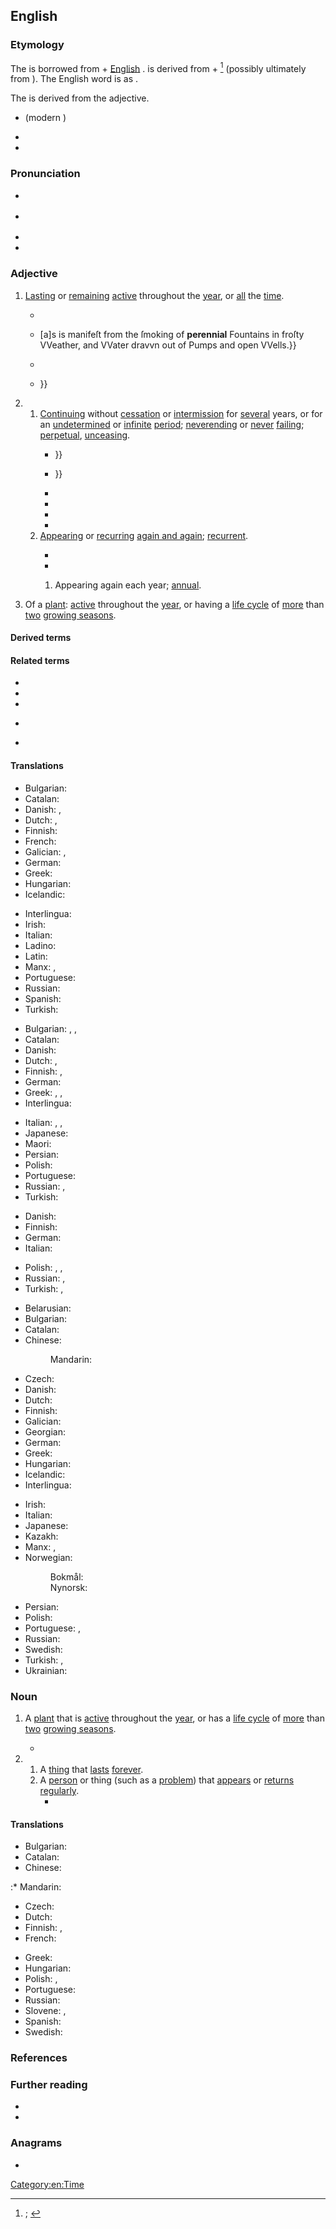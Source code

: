==English==
{{was wotd|2022|May|18}}

===Etymology===
{{root|en|ine-pro|*per-|id=fare|*h₂et-}}
The {{glossary|adjective}} is borrowed from {{bor|en|la|perennis|t=lasting through the whole year or for several years, perennial; continual, everlasting, perpetual}} + [[w:English language|English]] {{m|en|-al|pos={{glossary|suffix}} meaning ‘of or pertaining to’ forming adjectives}}. {{m|la||Perennis}} is derived from {{m|la|per-|t=completive or intensifying {{glossary|prefix}} with the sense of doing something all the way through or entirely}} + {{m|la|annus|t=year; season, time}}<ref>{{R:OED Online|pos=adj.'' and ''n|id=140686|date=March 2022|nodot=1}}; {{R:Lexico|pos=adj.'' and ''n}}</ref> (possibly ultimately from {{der|en|ine-pro|*h₂et-|t=to go}}). The English word is {{glossary|surface analysis|analysable}} as {{confix|en|per|ennial}}.

The {{glossary|noun}} is derived from the adjective.

{{rel-top|cognates}}
* {{cog|frm|pérenne}} (modern {{cog|fr|pérenne|t=lasting through the whole year, perennial}})
* {{cog|it|perenne|t=lasting for a long time}}
* {{cog|es|perenne|t=eternal; permanent; a perennial plant}}
{{rel-bottom}}

===Pronunciation===
* {{a|RP}} {{IPA|en|/pəˈɹɛn.ɪ.əl/}}
* {{a|GA}} {{IPA|en|/pəˈɹɛn.j(ə)l/|/pəˈɹɛn.i.əl/}}
* {{audio|en|En-us-perennial.ogg|Audio (GA)}}
* {{hyphenation|en|per|en|ni|al}}

===Adjective===
{{en-adj|-}}

# [[last#Verb|Lasting]] or [[remain|remaining]] [[active#Adjective|active]] throughout the [[year]], or [[all#Determiner|all]] the [[time#Noun|time]].
#: {{synonyms|en|q1=archaic or obsolete|perennal}}
#: {{coi|en|a '''perennial''' stream}}
#* {{RQ:Evelyn Diary|volume=I|entrydate=27 February 1644|page=43|passage=[W]hat is most admirable is the vast enclosure, and variety of ground, in y{{sup|e}} large garden, containing vineyards, cornefields, meadows, groves (whereof one is of '''perennial''' greens), and walkes of vast lengthes, so accurately kept and cultivated, that nothing can be more agreeable.}}
#* {{RQ:Derham Physico-Theology|chapter=The Distribution of the Earth and Waters|section=footnote 3|pages=49–50|pageref=50|passage=And there is ſuch a thing as ''Subterraneous Heat'', {{...}} [a]s is manifeſt from the ſmoking of '''perennial''' Fountains in froſty VVeather, and VVater dravvn out of Pumps and open VVells.}}
#* {{RQ:Thoreau Walden|chapter=The Ponds|page=191|passage=It [the pond] is a clear and deep green well, half a mile long and a mile and three quarters in circumference, and contains about sixty-one and a half acres; a '''perennial''' spring in the midst of pine and oak woods, without any visible inlet or outlet except by the clouds and evaporation.}}
#* {{RQ:Melville Clarel|edition=1st|volume=II|canto=I|cantoname=In the Mountain|page=306|passage=That desert's age the gorge may prove, / Piercing profound the mountain bare; / Yet hardly churned out in the groove / By a '''perennial''' wear and tear / Of floods; nay, dry it shows within; / But twice a year the waters flow, / Nor then in tide, but dribbling thin: {{...}}}}
# {{lb|en|figuratively}}
## [[continue#Verb|Continuing]] without [[cessation]] or [[intermission]] for [[several#Determiner|several]] years, or for an [[undetermined#Adjective|undetermined]] or [[infinite#Adjective|infinite]] [[period#Noun|period]]; [[neverending]] or [[never#Adverb|never]] [[fail#Verb|failing]]; [[perpetual#Adjective|perpetual]], [[unceasing]].
##: {{synonyms|en|continual|enduring|everlasting|permanent|timeless|Thesaurus:eternal}}
##: {{ux|en|His artwork has a '''perennial''' beauty.}}
##* {{RQ:Dryden Metamorphoses|book=XV|section=The Deification of [[w:Julius Caesar|Julius Cæsar]]|page=545|passage=There, on '''perennial''' Adamant deſign'd, / The various Fortunes of your Race you'll find: {{...}}}}
##* {{RQ:Johnson Rambler|issue=72|date=24 November 1750|page=155|passage=Good humour may be defined ''a habit of being pleaſed'', a conſtant and '''perennial''' ſoftneſs of manner, eaſineſs of approach, and ſuavity of diſpoſition; {{...}}}}
##* {{RQ:Burke Revolution in France|page=232|passage=The '''perennial''' exiſtence of bodies corporate and their fortunes, are things particularly ſuited to a man who has long views; who meditates deſigns that require time in faſhioning; and which propoſe duration when they are accompliſhed.}}
##* {{RQ:Carlyle Chartism|chapter=Finest Peasantry in the World|page=25|passage=Has Ireland been governed in a 'wise and loving' manner? A government and guidance of white European men which has issued in '''perennial''' hunger of potatoes to the third man extant,—ought to drop a veil over its fact, and walk out of court under conduct of proper officers; saying no word; expecting now of a surety sentence either to change or die.}}
##* {{RQ:Dickens Our Mutual Friend|volume=I|chapter=A Marriage Contract|page=90|passage=She has a large gold eye-glass, has Lady Tippins, to survey the proceedings with. If she had one in each eye, it might keep that other drooping lid up, and look more uniform. But '''perennial''' youth is in her artificial flowers, and her list of lovers is full.}}
##* {{quote-book|en|author=John Boyle O’Reilly|authorlink=John Boyle O'Reilly|chapter=The Three Queens|title=In Bohemia|location=Boston, Mass.|publisher=The Pilot Publishing Co.{{nb...|597 Washington Street.}}|year=1882|year_published=1886|section=stanza 2|page=77|pageurl=https://books.google.com/books?id=EWY1AAAAMAAJ&pg=PA77|oclc=1079232343|passage=Her name was {{smallcaps|Liberty}}! Earth lay before her, / And throbbed unconscious fealty and truth; / Morning and night men hastened to adore her, / And from her eyes Peace drew '''perennial''' youth.}}
## [[appear|Appearing]] or [[recur]]ring [[again and again]]; [[recurrent]].
##: {{synonyms|en|repetitious|Thesaurus:repetitive}}
##: {{coi|en|a '''perennial''' candidate in elections}}
##: {{ux|en|Change is a '''perennial''' theme in politics.}}
##* {{quote-book|en|author=“Free-lance” [pseudonym; J. T. Denny]|chapter=Ludgate Hill only Rises about Four Feet in Every Hundred—Societies—the Bearing Rein only Required on Cripples|title=Horses and Roads: Or How to Keep a Horse Sound on His Legs{{nb...|By Free-lance: Being a Series of Papers Republished from The Farm Journal}}|edition=3rd|location=London|publisher=[[w:Longman|Longmans, Green, and Co.]]|year=1881|page=129|pageurl=https://books.google.com/books?id=_dVGAAAAMAAJ&pg=PA129|oclc=1117149338|passage=Ludgate Hill is not Moirosi’s Mountain, but, after all, is only a gentle ascent of about half an inch in the foot, over a length of about two hundred yards, up which unshod omnibus horses would trot with a full load in any weather. Yet there it must remain, a chief thoroughfare in the heart of London, a '''perennial''' cause of complaint, and of fear, disgust, and injury to man and horse.}}
##* {{quote-book|en|author=Annie Besant|authorlink=Annie Besant|title=Life, Death, and Immortality|location=London|publisher=[[w:The Freethought Publishing Company|Freethought Publishing Company]],{{nb...|63, Fleet Street, E.C.}}|year=1886|page=3|pageurl=https://books.google.com/books?id=8ZYwAQAAMAAJ&pg=RA4-PA3|oclc=79181382|passage=Of all the questions which, throughout the centuries, have escaped from the lips of man, there is none which has been asked with such persistence, none which has possessed interest more '''perennial''', than "Whence do I come? Whither shall I go?" Man's origin, man's hereafter, have ever been of intensest interest to man.}}
### {{lb|en|rare}} Appearing again each year; [[annual#Adjective|annual]].
# {{lb|en|botany}} Of a [[plant#Noun|plant]]: [[active#Noun|active]] throughout the [[year]], or having a [[life cycle]] of [[more#Determiner|more]] than [[two#Numeral|two]] [[growing season]]s.
#: {{coordinate terms|en|annual|biennial}}

====Derived terms====
{{col3|en
|perennialism
|perennialist
|perenniality
|perennialization
|perennialize
|perennially
|perennial philosophy
|perenniation
}}

====Related terms====
* {{l|en|perennate}}
* {{l|en|perennating|pos=adjective}}
* {{l|en|perennation}}
* {{l|en|perennious}} {{qualifier|archaic or literary}}
* {{l|en|perennity}}

====Translations====
{{trans-top|lasting or remaining active throughout the year, or all the time}}
* Bulgarian: {{t|bg|целогодишен}}
* Catalan: {{t|ca|perenne}}
* Danish: {{t+|da|evig}}, {{t|da|helårlig}}
* Dutch: {{t+|nl|eeuwig}}, {{t|nl|gansjarig}}
* Finnish: {{t|fi|ympärivuotinen}}
* French: {{t+|fr|pérenne}}
* Galician: {{t|gl|pernal}}, {{t+|gl|perenne}}
* German: {{t+|de|ganzjährig}}
* Greek: {{t+|el|αέναος|m}}
* Hungarian: {{t+|hu|állandó}}
* Icelandic: {{t+|is|fjölær|m}}
{{trans-mid}}
* Interlingua: {{t|ia|perenne}}
* Irish: {{t|ga|ilbhliantúil}}
* Italian: {{t+|it|perenne}}
* Ladino: {{t|lad|siemprebive}}
* Latin: {{t|la|perennis}}
* Manx: {{t|gv|yl-vleeantagh}}, {{t|gv|yl-vleinoil}}
* Portuguese: {{t+|pt|perene}}
* Russian: {{t+|ru|круглогоди́чный}}
* Spanish: {{t+|es|perenne}}
* Turkish: {{t|tr|bütün sene boyunca}}
{{trans-bottom}}

{{trans-top-also|continuing without cessation or intermission for several years, or for an undetermined or infinite period|perpetual|unceasing}}
* Bulgarian: {{t+|bg|непрекъснат}}, {{t+|bg|траен}}, {{t+|bg|вечен}}
* Catalan: {{t|ca|perenne}}
* Danish: {{t+|da|evig}}
* Dutch: {{t+|nl|eeuwig}}, {{t+|nl|voortdurend}}
* Finnish: {{t+|fi|ajaton}}, {{t+|fi|jatkuva}}
* German: {{t+|de|dauerhaft}}
* Greek: {{t+|el|αέναος|m}}, {{t+|el|αιώνιος|m}}, {{t+|el|διηνεκής|m|f}}
* Interlingua: {{t|ia|perenne}}
{{trans-mid}}
* Italian: {{t+|it|perenne}}, {{t+|it|eterno}}, {{t+|it|perpetuo}}
* Japanese: {{t+|ja|永続|tr=えいぞくする, eizoku suru|alt=永続する}}
* Maori: {{t|mi|tautini}}
* Persian: {{t+|fa|جاوید|tr=jâvid}}
* Polish: {{t+|pl|odwieczny|m}}
* Portuguese: {{t+|pt|perene}}
* Russian: {{t+|ru|постоя́нный}}, {{t+|ru|ве́чный}}
* Turkish: {{t+|tr|sürekli}}
{{trans-bottom}}

{{trans-top-also|appearing or recurring again and again|recurrent}}
* Danish: {{t|da|tilbagevendende}}
* Finnish: {{t+|fi|toistuva}}
* German: {{t+|de|wiederkehrend}}
* Italian: {{t+|it|ricorrente}}
{{trans-mid}}
* Polish: {{t+|pl|częsty}}, {{t|pl|powracający}}, {{t|pl|powtarzający się|m}}
* Russian: {{t+|ru|повторя́ющийся}}, {{t+|ru|возвраща́ющийся}}
* Turkish: {{t|tr|periodik}}, {{t|tr|yinelenen}}
{{trans-bottom}}

{{trans-see|appearing again each year|annual}}

{{trans-top|of a plant: active throughout the year, or having a life cycle of more than two growing seasons}}
* Belarusian: {{t|be|шматгадо́вы}}
* Bulgarian: {{t+|bg|многогоди́шен}}
* Catalan: {{t|ca|perenne}}
* Chinese:
*: Mandarin: {{t+|cmn|多年生|tr=duōniánshēng}}
* Czech: {{t+|cs|trvalka|f}}
* Danish: {{t|da|flerårig}}
* Dutch: {{t+|nl|meerjarig}}
* Finnish: {{t+|fi|monivuotinen}}
* Galician: {{t+|gl|perenne}}
* Georgian: {{t|ka|მრავალწლოვანი}}
* German: {{t+|de|mehrjährig}}
* Greek: {{t+|el|πολυετής}}
* Hungarian: {{t+|hu|évelő}}
* Icelandic: {{t+|is|fjölær|m}}
* Interlingua: {{t|ia|perenne}}
{{trans-mid}}
* Irish: {{t|ga|ilbhliantúil}}
* Italian: {{t+|it|perenne}}
* Japanese: {{t|ja|多年生|alt=多年生の|tr=たねんせいの, tanensei no}}
* Kazakh: {{t|kk|көпжылдық}}
* Manx: {{t|gv|yl-vleeantagh}}, {{t|gv|yl-vleinoil}}
* Norwegian:
*: Bokmål: {{t|nb|flerårig}}
*: Nynorsk: {{t|nn|fleirårig}}
* Persian: {{t+|fa|چندساله|tr=čand-sâle}}
* Polish: {{t+|pl|wieloletni|m}}
* Portuguese: {{t+|pt|perene}}, {{t+|pt|vivaz}}
* Russian: {{t+|ru|многоле́тний}}
* Swedish: {{t+|sv|flerårig}}
* Turkish: {{t|tr|birkaç senelik}}, {{t+|tr|çok yıllık}}
* Ukrainian: {{t+|uk|багаторі́чний}}
{{trans-bottom}}

===Noun===
{{en-noun}}

# {{lb|en|botany}} A [[plant#Noun|plant]] that is [[active#Noun|active]] throughout the [[year]], or has a [[life cycle]] of [[more#Determiner|more]] than [[two#Numeral|two]] [[growing season]]s.
#: {{cot|en|annual|biennial|evergreen}}
#* {{quote-journal|en|author=Robert F[iske] Griggs|authorlink=Robert Fiske Griggs|title=[[s:National Geographic Magazine/Volume 31/Number 1/The Valley of Ten Thousand Smokes|The Valley of Ten Thousand Smokes]]|magazine={{w|National Geographic}}|location=Washington, D.C.|publisher={{w|National Geographic Society}}{{nb...|Hubbard Memorial Hall}}|month=January|year=1917|volume=XXXI|issue=1|issn=0027-9358|oclc=1049714034|passage=One would have supposed from the appearance of the country at the end of the first season after the eruption that practically all plants except the trees and bushes had been destroyed, and that revegetation must be due to new seedlings started on the ash. Such, however, is not the case. Excavation of the root systems of the new plants shows that they are old '''perennials''' which have come through the ash from the old soil.}}
# {{lb|en|by extension}}
## A [[thing]] that [[last#Verb|lasts]] [[forever#Adverb|forever]].
## A [[person#Noun|person]] or thing (such as a [[problem#Noun|problem]]) that [[appear]]s or [[return#Verb|returns]] [[regularly]].
##* {{quote-web|en|author=Sterling Whitaker|title=Hottest Country Tours to See in Summer 2019|work=Taste of Country|archiveurl=https://web.archive.org/web/20210531072725/https://tasteofcountry.com/hottest-country-tours-summer-2019/|archivedate=31 May 2021|date=21 June 2019|passage=Some of the stars on our list are '''perennials''' who fill huge venues year after year after year, but there's also a returning superstar on our list of the hottest summer tours of 2019.}}

====Translations====
{{trans-top|plant active throughout the year, or has a life cycle of more than two growing seasons}}
* Bulgarian: {{t|bg|многогодишно растение}}
* Catalan: {{t|ca|perennifoli}}
* Chinese:
:* Mandarin: {{t+|cmn|多年生|tr=duōniánshēng}}
* Czech: {{t+|cs|trvalka|f}}
* Dutch: {{t|nl|[[meerjarig|meerjarige]] [[plant]]|f}}
* Finnish: {{t+|fi|perenna}}, {{t|fi|[[monivuotinen]] [[kasvi]]}}
* French: {{t+|fr|vivace|m|f}}
{{trans-mid}}
* Greek: {{t+|el|πολυετές|n}}
* Hungarian: {{t+|hu|évelő}}
* Polish: {{t+|pl|bylina|f}}, {{t|pl|[[roślina]] [[wieloletnia]]|f}}
* Portuguese: {{t|pt|[[planta]] [[perene]]|f}}
* Russian: {{t|ru|[[многолетнее]] [[расте́ние]]|n}}
* Slovene: {{t|sl|trajnica}}, {{t|sl|večletna rastlina}}
* Spanish: {{t|es|[[planta]] [[perenne]]|f}}
* Swedish: {{t+|sv|perenn}}
{{trans-bottom}}

{{trans-top|thing that lasts forever}}
{{trans-mid}}
{{trans-bottom}}

{{trans-top|person or thing that appears or returns regularly}}
{{trans-mid}}
{{trans-bottom}}

===References===
<references/>

===Further reading===
* {{pedia|perennial plant}}
* {{pedia|perennial (disambiguation)}}

===Anagrams===
* {{anagrams|en|a=aeeilnnpr|-prenaline}}

[[Category:en:Time]]